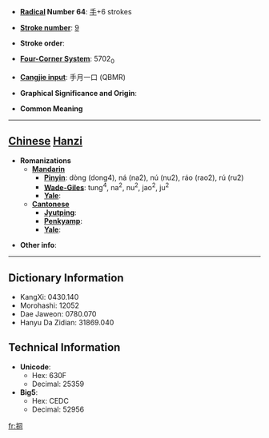 * '''[[Wiktionary:Chinese radical index| Radical]] Number 64''': [[Wiktionary:Chinese radical index 手|手]]+6 strokes

* '''[[Wiktionary:Chinese total strokes index|Stroke number]]''': [[Wiktionary:Chinese total strokes index 9|9]]

* '''Stroke order''': 

* '''[[Wiktionary:Chinese four corner index|Four-Corner System]]''': 5702<sub>0</sub>

* '''[[Wiktionary:Chinese Cangjie index|Cangjie input]]''': 手月一口 (QBMR)

* '''Graphical Significance and Origin''': 

* '''Common Meaning'''

----

== [[Chinese]] [[Hanzi]] ==

* '''Romanizations'''
** '''[[Mandarin]]'''
*** '''[[Pinyin]]''': dòng (dong4), ná (na2), nú (nu2), ráo (rao2), rú (ru2)
*** '''[[Wade-Giles]]''': tung<sup>4</sup>, na<sup>2</sup>, nu<sup>2</sup>, jao<sup>2</sup>, ju<sup>2</sup>
*** '''[[Yale]]''': 
** '''[[Cantonese]]'''
*** '''[[Jyutping]]''':
*** '''[[Penkyamp]]''': 
*** '''[[Yale]]''': 

* '''Other info''': 

----

== Dictionary Information ==

* KangXi: 0430.140
* Morohashi: 12052
* Dae Jaweon: 0780.070
* Hanyu Da Zidian: 31869.040

== Technical Information ==

* '''Unicode''':
** Hex: 630F
** Decimal: 25359
* '''Big5''':
** Hex: CEDC
** Decimal: 52956

[[fr:挏]]